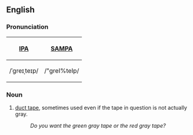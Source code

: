 ==English==

===Pronunciation===
{| border=1 cellpadding=5
! [[w:IPA|IPA]] !! [[w:SAMPA|SAMPA]]
|-
| /ˈɡreɪˌteɪp/ || /"greI%teIp/
|}

===Noun===

# [[duct tape]], sometimes used even if the tape in question is not actually gray.
#: ''Do you want the green gray tape or the red gray tape?''